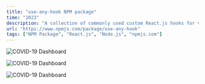 ```yaml
---
title: "use-any-hook NPM package"
time: "2023"
description: "A collection of commonly used custom React.js hooks for various use cases in front-end development."
url: "https://www.npmjs.com/package/use-any-hook"
tags: ["NPM Package", "React.js", "Node.js", "npmjs.com"]
---
```


<Image
  src="/projects/covid/floating.png"
  alt="COVID-19 Dashboard"
  width={2580}
  height={1691}
/>

<Image
  src="/projects/covid/phones.png"
  alt="COVID-19 Dashboard"
  width={1905}
  height={1409}
  caption="Mobile view of application, including list of key statistics, the map of daily growth, and the fully interactive map made using Mapbox."
/>

<Image
  src="/projects/covid/tablet.png"
  alt="COVID-19 Dashboard"
  width={2580}
  height={1691}
  caption="Tablet view of the dashboard's home page. The application is designed to be responsive to all platforms and devices."
/>
